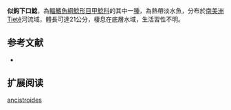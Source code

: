 {{Speciesbox
| name = 似鈎下口鯰
| image = 
| image_width = 250px
| image_caption = 
| status = NE
| status_system = IUCN3.1
| genus = Hypostomus
| species = ancistroides  
| authority = [[Ihering|Ihering]], 1911
| synonyms = *''Plecostomus ancistroides'',Ihering, 1911
}}

'''似鈎下口鯰'''，為[[輻鰭魚綱|輻鰭魚綱]][[鯰形目|鯰形目]][[甲鯰科|甲鯰科]]的其中一[[種|種]]，為熱帶淡水魚，分布於[[南美洲|南美洲]]Tietê河流域，體長可達21公分，棲息在底層水域，生活習性不明。

==参考文献==
*{{FishBase_species|genus=Hypostomus|species=ancistroides |year=2014|month=12}}

== 扩展阅读 ==
{{refbegin}}
{{wikispecies-inline|Hypostomus ancistroides |似鈎下口鯰}}
{{refend}}
{{Taxonbar|from=Q5845761}}

[[Category:下口鯰屬|ancistroides]]